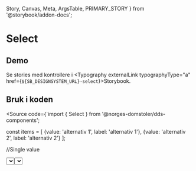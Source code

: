   Story,
  Canvas,
  Meta,
  ArgsTable,
  PRIMARY_STORY
} from '@storybook/addon-docs';

<Meta title="Design system/Select/API" component={Select} />

# Select

<ComponentLinkRow
  docsHref="https://design.domstol.no/987b33f71/p/19970c-select/b/98ef83"
  figmaHref="https://www.figma.com/file/ewqSDmkgqDQ5PyOsRp4V5b/?node-id=155%3A38"
  githubHref="https://github.com/domstolene/designsystem/tree/master/components/src/components/Select"
/>

## Demo

<Canvas>
  <Story id="design-system-select-singlevalue--default" />
</Canvas>

<Canvas>
  <Story id="design-system-select-multiselect--default" />
</Canvas>

Se stories med kontrollere i <Typography externalLink typographyType="a" href={`${SB_DESIGNSYSTEM_URL}-select`}>Storybook</Typography>.

## Bruk i koden

<Source code={`import { Select } from '@norges-domstoler/dds-components';

const items = [
{value: 'alternativ 1', label: 'alternativ 1'},
{value: 'alternativ 2', label: 'alternativ 2'}
];

//Single value

<Select label="Label" items={items} />
//Multiselect
<Select label="Label" items={items} isMulti />
`} />

## Filtrering

Brukeren kan filtrere alternativer ved å gi tekstlig input. Det brukes en custom filtreringsfunksjon der søkeordet er enten først i teksten, eller så har det mellomrom, bindestrek eller start-parentes før seg.

## API

Komponenten bruker <Typography href='https://react-select.com/home' typographyType='a'>React-select</Typography>. Det støttes props definert i designsystemet (Elsa props) og native React-select props.

### Elsa props

<TableWrapper>
  <Table density="compact" style={{ width: '100%' }}>
    <Head>
      <Row type="head">
        <Cell type="head">Property</Cell>
        <Cell type="head">Datatype</Cell>
        <Cell type="head">Påkrevd</Cell>
        <Cell type="head">Default</Cell>
        <Cell type="head">Beskrivelse</Cell>
      </Row>
    </Head>
    <Body>
      <Row>
        <Cell> `label` </Cell>
        <Cell> `string` </Cell>
        <Cell> nei </Cell>
        <Cell> - </Cell>
        <Cell> Label for nedtrekkslisten. </Cell>
      </Row>
      <Row>
        <Cell> `width` </Cell>
        <Cell> `string` </Cell>
        <Cell> nei </Cell>
        <Cell> `'320px'` </Cell>
        <Cell> Custom bredde ved behov.</Cell>
      </Row>
      <Row>
        <Cell> `tip` </Cell>
        <Cell> `string` </Cell>
        <Cell> nei</Cell>
        <Cell>-</Cell>
        <Cell>Hjelpetekst.</Cell>
      </Row>
      <Row>
        <Cell> `errorMessage` </Cell>
        <Cell> `string` </Cell>
        <Cell> nei </Cell>
        <Cell>-</Cell>
        <Cell> Meldingen som vises ved valideringsfeil.</Cell>
      </Row>
      <Row>
        <Cell> `required` </Cell>
        <Cell> `boolean` </Cell>
        <Cell>nei </Cell>
        <Cell>-</Cell>
        <Cell>
          Gir `required` styling. OBS! støtter ikke DOM required attributt.{' '}
        </Cell>
      </Row>
      <Row>
        <Cell> `readOnly` </Cell>
        <Cell> `boolean` </Cell>
        <Cell>nei </Cell>
        <Cell>-</Cell>
        <Cell>Nedtrekkslisten blir disabled og får `readOnly` styling. </Cell>
      </Row>
    </Body>
  </Table>
</TableWrapper>
<br />
### Native React-select props

Ofte brukt native props:

<TableWrapper>
  <Table density="compact" style={{ width: '100%' }}>
    <Head>
      <Row type="head">
                <Cell type="head">Property</Cell>
        <Cell type="head">Datatype</Cell>
        <Cell type="head">Påkrevd</Cell>
        <Cell type="head">Default</Cell>
        <Cell type="head">Beskrivelse</Cell>
      </Row>
    </Head>
    <Body>
      <Row>
        <Cell> `options` </Cell>
        <Cell> `{ label: string, value: string }[]` </Cell>
        <Cell>nei </Cell>
        <Cell>-</Cell>
        <Cell>Alternativer som havner i nedtrekkslisten. </Cell>
      </Row>
       <Row>
        <Cell> `onChange` </Cell>
        <Cell> `(newValue: { label: string, value: string } | null, ActionMeta: ActionMeta<TOption>) => void` </Cell>
        <Cell>nei </Cell>
        <Cell>-</Cell>
        <Cell> onChange funksjon.</Cell>
      </Row>
       <Row>
        <Cell> `isDisabled` </Cell>
        <Cell> `boolean` </Cell>
        <Cell>nei </Cell>
        <Cell>-</Cell>
        <Cell>Gjør nedtrekkslisten disabled og gir den relevant styling. </Cell>
      </Row>
      <Row>
        <Cell> `value` </Cell>
        <Cell> `{ label: string; value: string; } | null` </Cell>
        <Cell>nei </Cell>
        <Cell>-</Cell>
        <Cell> Forhåndsvalgt alternativ som brukeren ikke kan endre. OBS! Brukes kun i oppsummering av brukerens valg og lignende tilfeller.</Cell>
      </Row>
      <Row>
        <Cell> `defaultValue` </Cell>
        <Cell> `{ label: string; value: string; } | null` </Cell>
        <Cell>nei </Cell>
        <Cell>-</Cell>
        <Cell>Forhåndsvalgt alternativ som brukeren kan endre. OBS! Brukes ikke i standard skjema da brukeren skal ta et bevisst valg. </Cell>
      </Row>
      <Row>
        <Cell> `isMulti` </Cell>
        <Cell> `boolean` </Cell>
        <Cell>nei </Cell>
        <Cell>-</Cell>
        <Cell>Gjør komponenten om til multiselect.</Cell>
      </Row>
            <Row>
        <Cell> `closeMenuOnSelect` </Cell>
        <Cell> `boolean` </Cell>
        <Cell>nei </Cell>
        <Cell>false ved isMulti, true ellers</Cell>
        <Cell>Spesifiserer om listen med alternativer skal lukkes når brukeren har valgt en alternativ.</Cell>
      </Row>
            <Row>
        <Cell> `isClearable` </Cell>
        <Cell> `boolean` </Cell>
        <Cell>nei </Cell>
        <Cell>`true`</Cell>
        <Cell>Spesifiserer om valgt alternativ kan tømmes. OBS! settes til false i spesialtilfeller, bruker skal ha mulighet til å tømme valget i standard skjema.</Cell>
      </Row>
            <Row>
        <Cell> `placeholder` </Cell>
        <Cell> `string` </Cell>
        <Cell>nei </Cell>
        <Cell>`'-- Velg fra listen --'`</Cell>
        <Cell>Tekst som vises når ingen alternativ er valgt.</Cell>
      </Row>
      <Row>
        <Cell> `isLoading` </Cell>
        <Cell> `boolean` </Cell>
        <Cell>nei </Cell>
        <Cell>-</Cell>
        <Cell>Kan brukes mens komponenten lastes inn, rendrer en innlastningsindikator i inputfeltet.</Cell>
      </Row>
      <Row>
        <Cell> `isSearchable` </Cell>
        <Cell> `boolean` </Cell>
        <Cell>nei </Cell>
        <Cell>`true`</Cell>
        <Cell>Spesifiserer om brukeren kan søke på alternativene.</Cell>
      </Row>
    </Body>

  </Table>
</TableWrapper>
<br />
Full liste over props er tilgjengelig i <Typography href='https://react-select.com/props' typographyType='a' >react-select API</Typography>.

I tillegg støttes alle native HTML-attributter som er en del av `HTMLAttributes<HTMLDivElement>`-interface.

### Bredde ved isMulti

Komponenten har default bredde. Dette gjør at valgte alternativer ved `isMulti` vil prøve å fylle opp bredden og videre legge seg nedover. Hvis det er ønsket at komponenten skal utvide seg i bredden når flere alternativer blir valgt bør det settes f.eks. `width='fit-content'` og `min-width` i styling:

<Canvas>
  <Story
    id="design-system-select-multiselect--with-fit-content"
    height="500px"
  />
</Canvas>

## Retningslinjer

- Det kan være lurt å lagre kladd av input i skjemaet brukeren fyller ut.
